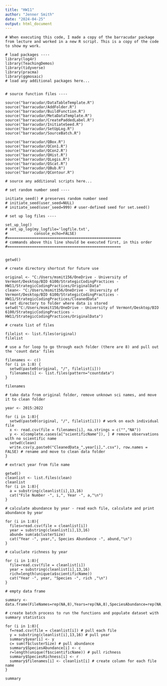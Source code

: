 ```yaml
---
title: "HW11"
author: "Jenner Smith"
date: "2024-04-25"
output: html_document
---
```

```
# When executing this code, I made a copy of the barracudar package from lecture and worked in a new R script. This is a copy of the code to show my work.

# load packages ----
library(log4r)
library(TeachingDemos)
library(tidyverse)
library(pracma)
library(ggmosaic)
# load any additional packages here...


# source function files ----

source("barracudar/DataTableTemplate.R")
source("barracudar/AddFolder.R")
source("barracudar/BuildFunction.R")
source("barracudar/MetaDataTemplate.R")
source("barracudar/CreatePaddedLabel.R")
source("barracudar/InitiateSeed.R")
source("barracudar/SetUpLog.R")
source("barracudar/SourceBatch.R")

source("barracudar/QBox.R")
source("barracudar/QCon1.R")
source("barracudar/QCon2.R")
source("barracudar/QHist.R")
source("barracudar/QLogis.R")
source("barracudar/QScat.R")
source("barracudar/QBub.R")
source("barracudar/QContour.R")

# source any additional scripts here...

# set random number seed ----

initiate_seed() # preserves random number seed
# initiate_seed(user_seed=NULL)
# initiate_seed(user_seed=999) # user-defined seed for set.seed()

# set up log files ----

set_up_log()
# set_up_log(my_logfile='logfile.txt',
#            console_echo=FALSE)
#===================================================
# commands above this line should be executed first, in this order
#===================================================


getwd()

# create directory shortcut for future use 

original <- "C:/Users/msmit156/OneDrive - University of Vermont/Desktop/BIO 6100/StrategicCodingPractices - HW11/StrategicCodingPractices/OriginalData"
clean<- "C:/Users/msmit156/OneDrive - University of Vermont/Desktop/BIO 6100/StrategicCodingPractices - HW11/StrategicCodingPractices/CleanedData"
# set directory to folder where data is stored
setwd("C:/Users/msmit156/OneDrive - University of Vermont/Desktop/BIO 6100/StrategicCodingPractices - HW11/StrategicCodingPractices/OriginalData")

# create list of files 

filelist <- list.files(original)
filelist

# use a for loop to go through each folder (there are 8) and pull out the 'count data' files 

filenames <- c()
for (i in 1:8) {
  setwd(paste0(original, "/", filelist[i]))
  filenames[i] <- list.files(pattern="countdata")
}

filenames

# take data from original folder, remove unknown sci names, and move it to clean folder

year <- 2015:2022

for (i in 1:8){
  setwd(paste0(original, "/", filelist[i])) # work on each individual file 
  x <- read.csv(file = filenames[i], na.strings = c("","NA"))
  y <- x[complete.cases(a["scientificName"]), ] # remove observations with no scientific name
  setwd(clean) 
  write.csv(y,paste0("CleanedData_",year[i],".csv"), row.names = FALSE) # rename and move to clean data folder
}

# extract year from file name 

getwd()
cleanlist <- list.files(clean)
cleanlist
for (i in 1:8){
  a = substring(cleanlist[i],13,16)
  cat("File Number -", i,", Year -", a,"\n")
}

# calculate abundance by year - read each file, calculate and print abundance by year

for (i in 1:8){
  files=read.csv(file = cleanlist[i])
  year = substring(cleanlist[i],13,16)
  abund= sum(a$clusterSize)
  cat("Year -", year,", Species Abundance -", abund,"\n")
}

# caluclate richness by year

for (i in 1:8){
  file=read.csv(file = cleanlist[i])
  year = substring(cleanlist[i],13,16)
  rich=length(unique(a$scientificName))
  cat("Year -", year, "Species -", rich ,"\n")
}

# empty data frame 

summary <- data.frame(FileNames=rep(NA,8),Years=rep(NA,8),SpeciesAbundance=rep(NA,8),SpeciesRichness=rep(NA,8))

# create batch process to run the functions and populate dataset with summary statistics 

for (i in 1:8){
  f=read.csv(file = cleanlist[i]) # pull each file
  y = substring(cleanlist[i],13,16) # pull year
  summary$year[i] <- y
  c= sum(f$clusterSize) # pull abundance
  summary$SpeciesAbundance[i] <- c
  r=length(unique(f$scientificName)) # pull richness
  summary$SpeciesRichness[i] <- r
  summary$filenames[i] <- cleanlist[i] # create column for each file name
}

summary
```